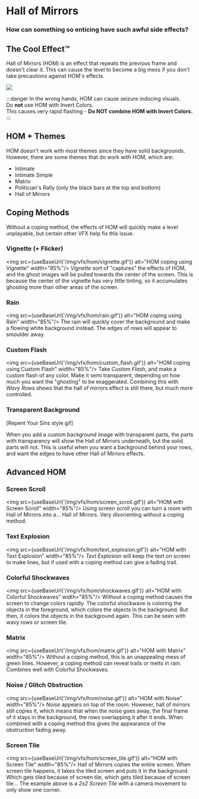 
# Hall of Mirrors
<h3 className="subtitle">How can something so enticing have such awful side effects?</h3>

## The Cool Effect™
Hall of Mirrors (HOM) is an effect that repeats the previous frame and doesn't clear it. This can cause the level to become a big mess if you don't take precautions against HOM's effects.

![](/img/vfx/hom/intro.gif)

:::danger
In the wrong hands, HOM can cause seizure inducing visuals.  
Do **not** use HOM with Invert Colors.  
This causes very rapid flashing - **Do NOT combine HOM with Invert Colors.**
:::

## HOM + Themes
HOM doesn't work with most themes since they have solid backgrounds. However, there are some themes that do work with HOM, which are:
- Intimate
- Intimate Simple
- Matrix
- Politician's Rally (only the black bars at the top and bottom)
- Hall of Mirrors

## Coping Methods

Without a coping method, the effects of HOM will quickly make a level unplayable, but certain other VFX help fix this issue.

### Vignette (+ Flicker)
<img src={useBaseUrl('/img/vfx/hom/vignette.gif')} alt="HOM coping using Vignette" width="85%"/>
*Vignette* sort of "captures" the effects of HOM, and the ghost images will be pulled towards the center of the screen. This is because the center of the vignette has very little tinting, so it accumulates ghosting more than other areas of the screen.

### Rain
<img src={useBaseUrl('/img/vfx/hom/rain.gif')} alt="HOM coping using Rain" width="85%"/>
The rain will quickly cover the background and make a flowing white background instead. The edges of rows will appear to smoulder away.

### Custom Flash
<img src={useBaseUrl('/img/vfx/hom/custom_flash.gif')} alt="HOM coping using Custom Flash" width="85%"/>
Take *Custom Flash*, and make a custom flash of any color. Make it semi transparent, depending on how much you want the "ghosting" to be exaggerated. Combining this with *Wavy Rows* shows that the hall of mirrors effect is still there, but much more controlled.

### Transparent Background

[Repent Your Sins style gif]

When you add a custom background image with transparent parts, the parts with transparency will show the Hall of Mirrors underneath, but the solid parts will not. This is useful when you want a background behind your rows, and want the edges to have other Hall of Mirrors effects.

## Advanced HOM

### Screen Scroll
<img src={useBaseUrl('/img/vfx/hom/screen_scroll.gif')} alt="HOM with Screen Scroll" width="85%"/>
Using screen scroll you can turn a room with Hall of Mirrors into a... Hall of Mirrors. Very disorienting without a coping method.

### Text Explosion
<img src={useBaseUrl('/img/vfx/hom/text_explosion.gif')} alt="HOM with Text Explosion" width="85%"/>
*Text Explosion* will keep the text on screen to make lines, but if used with a coping method can give a fading trail.

### Colorful Shockwaves
<img src={useBaseUrl('/img/vfx/hom/shockwaves.gif')} alt="HOM with Colorful Shockwaves" width="85%"/>
Without a coping method causes the screen to change colors rapidly. The colorful shockwave is coloring the objects in the foreground, which colors the objects in the background. But then, it colors the objects in the background again. This can be seen with wavy rows or screen tile.

### Matrix
<img src={useBaseUrl('/img/vfx/hom/matrix.gif')} alt="HOM with Matrix" width="85%"/>
Without a coping method, this is an unappealing mess of green lines. However, a coping method can reveal trails or melts in rain. Combines well with Colorful Shockwaves.

### Noise / Glitch Obstruction
<img src={useBaseUrl('/img/vfx/hom/noise.gif')} alt="HOM with Noise" width="85%"/>
*Noise* appears on top of the room. However, hall of mirrors still copies it, which means that when the noise goes away, the final frame of it stays in the background, the rows overlapping it after it ends. When combined with a coping method this gives the appearance of the obstruction fading away.

### Screen Tile
<img src={useBaseUrl('/img/vfx/hom/screen_tile.gif')} alt="HOM with Screen Tile" width="85%"/>
Hall of Mirrors copies the entire screen. When screen tile happens, it takes the tiled screen and puts it in the background. Which gets tiled because of screen tile, which gets tiled because of screen tile... The example above is a *2x2 Screen Tile* with a camera movement to only show one corner.
